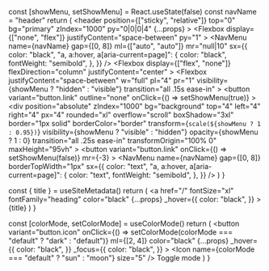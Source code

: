 
  const [showMenu, setShowMenu] = React.useState(false)
  const navName = "header"
  return (
    <header
      position={["sticky", "relative"]}
      top="0"
      bg="primary"
      zIndex="1000"
      py="0|0|0|4"
      {...props}
    >
      <Container>
        <Flexbox
          display={["none", "flex"]}
          justifyContent="space-between"
          py="1"
        >
          <Branding />
          <NavMenu
            name={navName}
            gap={[0, 8]}
            ml={["auto", "auto"]}
            mr="null|10"
            sx={{
              color: "black",
              "a, a:hover, a[aria-current=page]": {
                color: "black",
                fontWeight: "semibold",
              },
            }}
          />
          <ModeToggle ml="0" />
        </Flexbox>
      </Container>
      <Flexbox
        display={["flex", "none"]}
        flexDirection="column"
        justifyContent="center"
      >
        <Flexbox
          justifyContent="space-between"
          w="full"
          pl="4"
          pr="1"
          visibility={showMenu ? "hidden" : "visible"}
          transition="all .15s ease-in"
        >
          <Branding />
          <button
            variant="button.link"
            outline="none"
            onClick={() => setShowMenu(true)}
          >
            <Icon name="menu" size="7" color="black" />
          </button>
        </Flexbox>
        <div
          position="absolute"
          zIndex="1000"
          bg="background"
          top="4"
          left="4"
          right="4"
          px="4"
          rounded="xl"
          overflow="scroll"
          boxShadow="3xl"
          border="1px solid"
          borderColor="border"
          transform={`scale(${showMenu ? 1 : 0.95})`}
          visibility={showMenu ? "visible" : "hidden"}
          opacity={showMenu ? 1 : 0}
          transition="all .25s ease-in"
          transformOrigin="100% 0"
          maxHeight="95vh"
        >
          <Flexbox justifyContent="space-between" w="full" py="2" px="0">
            <Branding color="text" />
            <button
              variant="button.link"
              onClick={() => setShowMenu(false)}
              mr={-3}
            >
              <Icon name="x" size="6" />
            </button>
          </Flexbox>
          <NavMenu
            name={navName}
            gap={[0, 8]}
            borderTopWidth="1px"
            sx={{
              color: "text",
              "a, a:hover, a[aria-current=page]": {
                color: "text",
                fontWeight: "semibold",
              },
            }}
          />
          <Flexbox py="4" justifyContent="space-between">
            <ModeToggle ml="auto" color="text" />
          </Flexbox>
        </div>
      </Flexbox>
    </header>
  )
}

  const { title } = useSiteMetadata()
  return (
    <a
      href="/"
      fontSize="xl"
      fontFamily="heading"
      color="black"
      {...props}
      _hover={{
        color: "black",
      }}
    >
      {title}
    </a>
  )
}

  const [colorMode, setColorMode] = useColorMode()
  return (
    <button
      variant="button.icon"
      onClick={() => setColorMode(colorMode === "default" ? "dark" : "default")}
      ml={[2, 4]}
      color="black"
      {...props}
      _hover={{
        color: "black",
      }}
      _focus={{
        color: "black",
      }}
    >
      <Icon name={colorMode === "default" ? "sun" : "moon"} size="5" />
      <VisuallyHidden>Toggle mode</VisuallyHidden>
    </button>
  )
}
